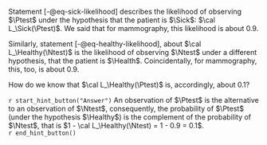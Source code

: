 ::: {.callout-tip #lck-28-02 collapse=true}

Statement [-@eq-sick-likelihood] describes the likelihood of observing $\Ptest$  under the hypothesis that the patient is $\Sick$: $\cal L_\Sick(\Ptest)$. We said that for mammography, this likelihood is about 0.9.

Similarly, statement [-@eq-healthy-likelihood], about $\cal L_\Healthy(\Ntest)$ is the likelihood of observing $\Ntest$ under a different hypothesis, that the patient is $\Health$. Coincidentally, for mammography, this, too, is about 0.9.

How do we know that $\cal L_\Healthy(\Ptest)$ is, accordingly, about 0.1?

`r start_hint_button("Answer")`
An observation of $\Ptest$ is the alternative to an observation of $\Ntest$, consequently, the probability of $\Ptest$ (under the hypothesis $\Healthy$) is the complement of the probability of $\Ntest$, that is $1 - \cal L_\Healthy(\Ntest) = 1 - 0.9 = 0.1$.  
`r end_hint_button()`



:::
